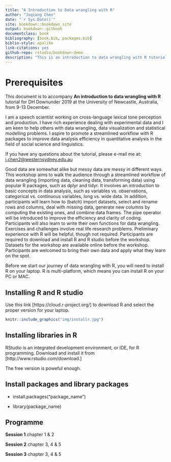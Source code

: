 ```yaml
--- 
title: "A Introduction to Data wrangling with R"
author: "Juqiang Chen"
date: "`r Sys.Date()`"
site: bookdown::bookdown_site
output: bookdown::gitbook
documentclass: book
bibliography: [book.bib, packages.bib]
biblio-style: apalike
link-citations: yes
github-repo: rstudio/bookdown-demo
description: "This is an introduction to data wrangling with R tutorial for DH summer school 2019 at Newcastle."
---
```




# Prerequisites

This document is to accompany **An introduction to data wrangling with R** tutorial for DH Downunder 2019 at the University of Newcastle, Australia, from 9-13 December.

I am a speech scientist working on cross-language lexical tone perception and production. I have rich experience dealing with experimental data and I am keen to help others with data wrangling, data visualization and statistical modelling problems. I aspire to promote a streamlined workflow with R packages to improve data analysis efficiency in quantitative analysis in the field of social science and linguistics.

If you have any questions about the tutorial, please e-mail me at:
<j.chen2@westernsydney.edu.au>

Good data are somewhat alike but messy data are messy in different ways. This workshop aims to walk the audience through a streamlined workflow of data wrangling (importing data, cleaning data, transforming data) using popular R packages, such as dplyr and tidyr. It involves an introduction to basic concepts in data analysis, such as variables vs. observations, categorical vs. continuous variables, long vs. wide data. In addition, participants will learn how to (batch) import datasets, select and rename rows and columns, deal with missing data, generate new columns by computing the existing ones, and combine data frames. The pipe operator will be introduced to improve the efficiency and clarity of coding. Participants will also learn to write their own functions for data wrangling.  Exercises and challenges involve real life research problems. Preliminary experience with R will be helpful, though not required. Participants are required to download and install R and R studio before the workshop. Datasets for the workshop are available online before the workshop. Participants are welcomed to bring their own data and apply what they learn on the spot.

Before we start our journey of data wrangling with R, you will need to install R on your laptop. R is multi-platform, which means you can install R on your PC or MAC.




## Installing R and R studio

Use this link [https://cloud.r-project.org/] to download R and select the proper version for your laptop.
```r

knitr::include_graphics("img/installr.jpg")

```

## Installing libraries in R

RStudio is an integrated development environment, or IDE, for R
programming. Download and install it from [http://www.rstudio.com/download.]

The free version is poweful enough.

## Install packages and library packages

 * install.packages("package_name")

 * library(package_name)
 
## Programme

**Session 1** chapter 1 & 2

**Session 2** chapter 3, 4 & 5

**Session 3** chapter 3, 4 & 5
